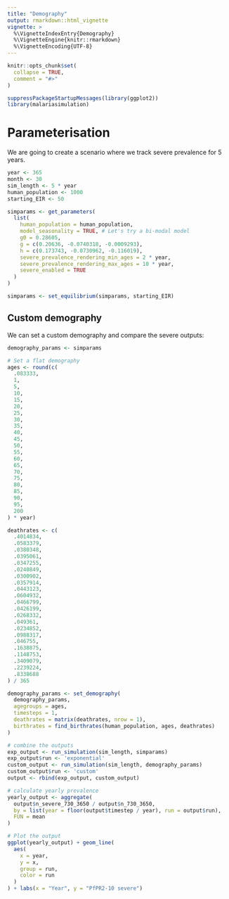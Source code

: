 ```yaml
---
title: "Demography"
output: rmarkdown::html_vignette
vignette: >
  %\VignetteIndexEntry{Demography}
  %\VignetteEngine{knitr::rmarkdown}
  %\VignetteEncoding{UTF-8}
---
```


```r
knitr::opts_chunk$set(
  collapse = TRUE,
  comment = "#>"
)
```

```r
suppressPackageStartupMessages(library(ggplot2))
library(malariasimulation)
```

# Parameterisation

We are going to create a scenario where we track severe prevalence for 5 years.

```r
year <- 365
month <- 30
sim_length <- 5 * year
human_population <- 1000
starting_EIR <- 50

simparams <- get_parameters(
  list(
    human_population = human_population,
    model_seasonality = TRUE, # Let's try a bi-modal model
    g0 = 0.28605,
    g = c(0.20636, -0.0740318, -0.0009293),
    h = c(0.173743, -0.0730962, -0.116019),
    severe_prevalence_rendering_min_ages = 2 * year,
    severe_prevalence_rendering_max_ages = 10 * year,
    severe_enabled = TRUE
  )
)

simparams <- set_equilibrium(simparams, starting_EIR)
```

## Custom demography

We can set a custom demography and compare the severe outputs:

```r
demography_params <- simparams

# Set a flat demography
ages <- round(c(
  .083333,
  1,
  5,
  10,
  15,
  20,
  25,
  30,
  35,
  40,
  45,
  50,
  55,
  60,
  65,
  70,
  75,
  80,
  85,
  90,
  95,
  200
) * year)

deathrates <- c(
  .4014834,
  .0583379,
  .0380348,
  .0395061,
  .0347255,
  .0240849,
  .0300902,
  .0357914,
  .0443123,
  .0604932,
  .0466799,
  .0426199,
  .0268332,
  .049361,
  .0234852,
  .0988317,
  .046755,
  .1638875,
  .1148753,
  .3409079,
  .2239224,
  .8338688
) / 365

demography_params <- set_demography(
  demography_params,
  agegroups = ages,
  timesteps = 1,
  deathrates = matrix(deathrates, nrow = 1),
  birthrates = find_birthrates(human_population, ages, deathrates)
)

# combine the outputs
exp_output <- run_simulation(sim_length, simparams)
exp_output$run <- 'exponential'
custom_output <- run_simulation(sim_length, demography_params)
custom_output$run <- 'custom'
output <- rbind(exp_output, custom_output)

# calculate yearly prevalence
yearly_output <- aggregate(
  output$n_severe_730_3650 / output$n_730_3650,
  by = list(year = floor(output$timestep / year), run = output$run),
  FUN = mean
)

# Plot the output
ggplot(yearly_output) + geom_line(
  aes(
    x = year,
    y = x,
    group = run,
    color = run
  )
) + labs(x = "Year", y = "PfPR2-10 severe")

```